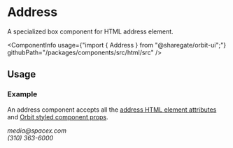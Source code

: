 
<Meta
    title="Html elements/Address"
    id="html-address"
/>

# Address

<Tagline>A specialized <Link href="?path=/docs/box--default-story">box</Link> component for HTML address element.</Tagline>

<ComponentInfo
    usage={"import { Address } from \"@sharegate/orbit-ui\";"}
    githubPath="/packages/components/src/html/src"
/>

## Usage

### Example

An address component accepts all the [address HTML element attributes](https://developer.mozilla.org/en-US/docs/Web/HTML/Element/address) and [Orbit styled component props](?path=/docs/styling--page).

<Preview>
    <Story name="example">
        <Address color="neutral-8">
            <TextLink href="mailto:media@spacex.com">media@spacex.com</TextLink>
            <br />
            <TextLink href="tel:+13103636000">(310) 363-6000</TextLink>
        </Address>
    </Story>
</Preview>
